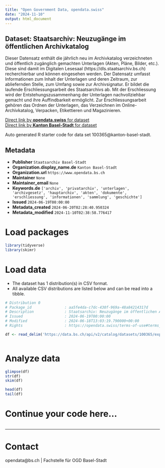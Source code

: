 ```yaml
---
title: "Open Government Data, opendata.swiss"
date: "2024-11-10"
output: html_document
---
```


## Dataset: Staatsarchiv: Neuzugänge im öffentlichen Archivkatalog

Dieser Datensatz enthält die jährlich neu im Archivkatalog
verzeichneten und öffentlich zugänglich gemachten Unterlagen (Akten, Pläne,
Bilder, etc.). Diese sind damit im Digitalen Lesesaal (https://dls.staatsarchiv.bs.ch) recherchierbar und
können eingesehen werden. Der Datensatz umfasst Informationen zum Inhalt der
Unterlagen und deren Zeitraum, zur abliefernden Stelle, zum Umfang sowie zur
Archivsignatur. Er bildet die laufende Erschliessungsarbeit des
Staatsarchivs ab. Mit der Erschliessung wird der Entstehungszusammenhang der
Unterlagen nachvollziehbar gemacht und ihre Auffindbarkeit ermöglicht. Zur
Erschliessungsarbeit gehören das Ordnen der Unterlagen, das Verzeichnen im
Online-Archivkatalog, Verpacken, Etikettieren und Magazinieren.

[Direct link by **opendata.swiss** for dataset](https://opendata.swiss/de/dataset/staatsarchiv-neuzugange-im-offentlichen-archivkatalog)<br>
[Direct link by **Kanton Basel-Stadt** for dataset](https://data.bs.ch/explore/dataset/100365/)

Auto generated R starter code for data set 100365@kanton-basel-stadt.

## Metadata

- **Publisher** `Staatsarchiv Basel-Stadt`
- **Organization.display_name.de** `Kanton Basel-Stadt`
- **Organization.url** `https://www.opendata.bs.ch`
- **Maintainer** `None`
- **Maintainer_email** `None`
- **Keywords.de** `['archiv', 'privatarchiv', 'unterlagen', 'archivgesetz', 'hauptarchiv', 'akten', 'dokumente', 'erschliessung', 'informationen', 'sammlung', 'geschichte']`
- **Issued** `2024-06-19T00:00:00`
- **Metadata_created** `2024-06-20T02:28:40.950324`
- **Metadata_modified** `2024-11-10T02:38:58.776417`


# Load packages

```r

library(tidyverse)
library(skimr)

```

# Load data

-   The dataset has 1 distribution(s) in CSV format.
-   All available CSV distributions are listed below and can be read into a tibble.

```r

# Distribution 0
# Package_id               : aa5fe4da-c7dc-430f-969a-48a84214317d
# Description              : Staatsarchiv: Neuzugänge im öffentlichen Archivkatalog (csv)
# Issued                   : 2024-06-19T00:00:00
# Modified                 : 2024-06-18T13:03:19.790000+00:00
# Rights                   : https://opendata.swiss/terms-of-use#terms_open

df <- read_delim('https://data.bs.ch/api/v2/catalog/datasets/100365/exports/csv?use_labels=true')



```

# Analyze data

```r

glimpse(df)
str(df)
skim(df)

head(df)
tail(df)

```

# Continue your code here...

```r

```

------------------------------------------------------------------------

# Contact

opendata@bs.ch | Fachstelle für OGD Basel-Stadt
